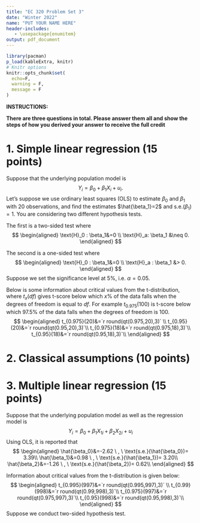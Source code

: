 ```yaml
---
title: "EC 320 Problem Set 3"
date: "Winter 2022"
name: "PUT YOUR NAME HERE"
header-includes:
   - \usepackage{enumitem}
output: pdf_document
---
```




```r
library(pacman)
p_load(kableExtra, knitr)
# Knitr options
knitr::opts_chunk$set(
  echo=F,
  warning = F,
  message = F
)  
```


**INSTRUCTIONS:**

**There are three questions in total. Please answer them all and show the steps of how you derived your answer to receive the full credit**

# 1. Simple linear regression (15 points)
Suppose that the underlying population model is
$$
Y_i = \beta_0 + \beta_1 X_i + u_i.
$$
Let's suppose we use ordinary least squares (OLS) to estimate $\beta_0$ and $\beta_1$ with 20 observations, and find the estimates $\hat{\beta_1}=2$ and $\text{s.e.}({\beta_1})=1$. You are considering two different hypothesis tests. 

The first is a two-sided test where
$$
\begin{aligned}
  \text{H}_0 : \beta_1&=0 \\
  \text{H}_a: \beta_1 &\neq 0.
\end{aligned}
$$

The second is a one-sided test where
$$
\begin{aligned}
  \text{H}_0 : \beta_1&=0 \\
  \text{H}_a : \beta_1 &> 0.
\end{aligned}
$$
Suppose we set the significance level at 5\%, i.e. $\alpha=0.05.$

Below is some information about critical values from the t-distribution, where $t_x(df)$ gives t-score below which $x\%$ of the data falls when the degrees of freedom is equal to $df$. For example $t_0.975(100)$ is t-score below which 97.5% of the data falls when the degrees of freedom is 100. 
$$
\begin{aligned}
  t_{0.975}(20)&=`r round(qt(0.975,20),3)` \\
  t_{0.95}(20)&=`r round(qt(0.95,20),3)`\\
  t_{0.975}(18)&=`r round(qt(0.975,18),3)`\\
  t_{0.95}(18)&=`r round(qt(0.95,18),3)`\\
\end{aligned}
$$

\begin{enumerate}[label=(\alph*)]
  \item Calculate t-statistics of the first hypothesis test.
  \item Run the first hypothesis test at 5\% significance level and state your conclusion. 
  \item Calculate t-statistics of the second hypothesis test.
  \item Run the second hypothesis test at 5\% significance level and state your conclusion.
  \item Construct a 95\% confidence interval of $\beta_1$.
\end{enumerate}


\newpage

# 2. Classical assumptions (10 points)

\begin{enumerate}[label=(\alph*)]
  \item Provide me a quick scatter plot that violates sample variation assumption.
  \item Provide me a quick scatter plot that violates homoskedasticity assumption.
  \item Explain in your own words what Gauss-Markov Theorem is. Make sure that you reference the classical assumptions.
\end{enumerate}

# 3. Multiple linear regression (15 points)

Suppose that the underlying population model as well as the regression model is
$$
Y_i = \beta_0 + \beta_1X_{1i} + \beta_2 X_{2i}+u_i
$$
Using OLS, it is reported that 
$$
\begin{aligned}
  \hat{\beta_0}&=-2.62 \ , \  \text{s.e.}(\hat{\beta_0})= 3.39\\
  \hat{\beta_1}&=0.98 \ , \  \text{s.e.}(\hat{\beta_1})= 3.20\\
  \hat{\beta_2}&=-1.26 \ , \  \text{s.e.}(\hat{\beta_2})= 0.62\\
\end{aligned}
$$

Information about critical values from the t-distribution is given below:
$$
\begin{aligned}
  t_{0.995}(997)&=`r round(qt(0.995,997),3)` \\
  t_{0.99}(998)&=`r round(qt(0.99,998),3)`\\
  t_{0.975}(997)&=`r round(qt(0.975,997),3)`\\
  t_{0.95}(998)&=`r round(qt(0.95,998),3)`\\
\end{aligned}
$$
Suppose we conduct two-sided hypothesis test. 

\begin{enumerate}[label=(\alph*)]
  \item Is $\hat{\beta_2}$ statistically significant at 5\% significance level?
  \item Is $\hat{\beta_2}$ statistically significant at 1\% significance level?
  \item Interpret $\hat{\beta_1}$ as in terms of units of $Y$ and $X_1$.
  \item Suppose instead that we estimate the following regression model using OLS
  $$
    Y_i = \beta_0 + \beta_1 X_{1i}+u_i,
  $$ and find $\hat{\beta_0}=-5.09$ and $\hat{\beta_1}=-5.32$. Find the omitted variable bias. 
  \item Continuing on (d), what can you infer about the sign of the covariance between $X_1$ and $X_2$? 
\end{enumerate}






